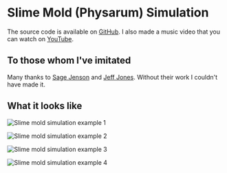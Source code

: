 
# Slime Mold (Physarum) Simulation

The source code is available on [GitHub]. I also made a music video that you can watch on [YouTube].

## To those whom I've imitated

Many thanks to [Sage Jenson] and [Jeff Jones]. Without their work I couldn't have made it.

## What it looks like

<Image
  src={SlimeExample1}
  alt="Slime mold simulation example 1"
  subtitle="Nice orderly paths"
/>

<VerticalSpacer />

<Image
  src={SlimeExample2}
  alt="Slime mold simulation example 2"
  subtitle="More chaotic slime"
/>

<VerticalSpacer />

<Image
  src={SlimeExample3}
  alt="Slime mold simulation example 3"
  subtitle="Most chaotic slime"
/>

<VerticalSpacer />

<Image
  src={SlimeExample4}
  alt="Slime mold simulation example 4"
  subtitle="It does color too"
/>

[github]: https://github.com/Velfi/slime-mold
[youtube]: https://www.youtube.com/watch?v=ms3h8zmB9eg
[sage jenson]: https://sagejenson.com/physarum
[jeff jones]: https://uwe-repository.worktribe.com/output/980579
